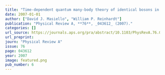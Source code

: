 ```yaml
---
title: "Time-dependent quantum many-body theory of identical bosons in a double well: Early time ballistic interferences of fragmented and number entangled states"
date: 2007-01-01
author: ["David J. Masiello", "William P. Reinhardt"]
publication: "Physical Review A, **76**, _043612_ (2007)."
categories: []
url_source: https://journals.aps.org/pra/abstract/10.1103/PhysRevA.76.043612
url_preprint: 
journ: "Physical Review A"
issue: 76
page: 043612
year: 2007
image: featured.png
pub_number: 6
---
```

